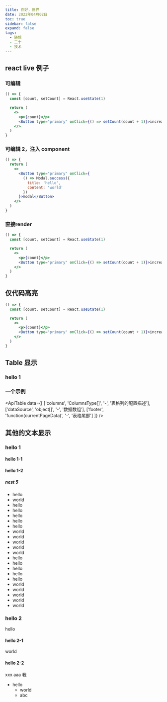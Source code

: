 ```yaml
---
title: 你好，世界
date: 2022年04月02日
toc: true
sidebar: false
expand: false
tags:
  - 随想
  - 三十
  - 技术
---
```



## react live 例子

### 可编辑

```jsx live
() => {
  const [count, setCount] = React.useState(1)

  return (
    <>
      <p>{count}</p>
      <Button type="primary" onClick={() => setCount(count + 1)}>increase</Button>
    </>
  )
}
```

### 可编辑 2，注入 component
```jsx live version="1.2.0"
() => {
  return (
    <>
      <Button type="primary" onClick={
        () => Modal.success({
          title: 'hello',
          content: 'world'
        })
      }>modal</Button>
    </>
  )
}
```


### 直接render
```jsx render
() => {
  const [count, setCount] = React.useState(1)

  return (
    <>
      <p>{count}</p>
      <Button type="primary" onClick={() => setCount(count + 1)}>increase</Button>
    </>
  )
}
```

## 仅代码高亮
```jsx
() => {
  const [count, setCount] = React.useState(1)

  return (
    <>
      <p>{count}</p>
      <Button type="primary" onClick={() => setCount(count + 1)}>increase</Button>
    </>
  )
}
```


## Table 显示

### hello 1

### 一个示例
<ApiTable
  data={[
    ['columns', 'ColumnsType[]', '-', '表格列的配置描述'],
    ['dataSource', 'object[]', '-', '数据数组'],
    ['footer', 'function(currentPageData)', '-', '表格尾部']
  ]}
/>


## 其他的文本显示


### hello 1
#### hello 1-1
#### hello 1-2
##### nest 5

- hello
- world
- hello
- hello
- hello
- hello
- hello
- world
- world
- world
- world
- world
- hello
- hello
- hello
- hello
- hello
- world
- world
- world
- world
- world

### hello 2
hello
#### hello 2-1
world
#### hello 2-2
xxx aaa 我
- hello
  - world
  - abc

